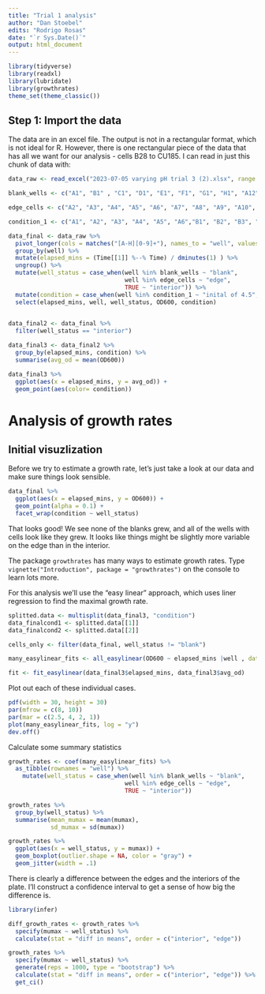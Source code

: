 ```yaml
---
title: "Trial 1 analysis"
author: "Dan Stoebel"
edits: "Rodrigo Rosas"
date: "`r Sys.Date()`"
output: html_document
---
```


```r
library(tidyverse)
library(readxl)
library(lubridate)
library(growthrates)
theme_set(theme_classic())
```

## Step 1: Import the data

The data are in an excel file. The output is not in a rectangular format, which is not ideal for R. However, there is one rectangular piece of the data that has all we want for our analysis - cells B28 to CU185. I can read in just this chunk of data with:
```r
data_raw <- read_excel("2023-07-05 varying pH trial 3 (2).xlsx", range = "B28:CU221")
```


```r
blank_wells <- c("A1", "B1" , "C1", "D1", "E1", "F1", "G1", "H1", "A12", "B12", "C12", "D12", "E12", "F12","G12", "H12")

edge_cells <- c("A2", "A3", "A4", "A5", "A6", "A7", "A8", "A9", "A10", "A11","H2", "H3", "H4", "H5", "H6", "H7", "H8", "H9", "H10", "H11")

condition_1 <- c("A1", "A2", "A3", "A4", "A5", "A6","B1", "B2", "B3", "B4", "B5", "B6", "C1", "C2", "C3", "C4", "C5", "C6", "D1", "D2", "D3", "D4", "D5", "D6", "E1", "E2", "E3", "E4", "E5", "E6", "F1", "F2", "F3", "F4", "F5", "F6", "G1", "G2", "G3", "G4", "G5", "G6", "H1", "H2", "H3", "H4", "H5", "H6")
```

```r
data_final <- data_raw %>% 
  pivot_longer(cols = matches("[A-H][0-9]+"), names_to = "well", values_to = "OD600") %>% 
  group_by(well) %>% 
  mutate(elapsed_mins = (Time[[1]] %--% Time) / dminutes(1) ) %>% 
  ungroup() %>%
  mutate(well_status = case_when(well %in% blank_wells ~ "blank",
                                 well %in% edge_cells ~ "edge",
                                 TRUE ~ "interior")) %>%
  mutate(condition = case_when(well %in% condition_1 ~ "inital of 4.5", TRUE ~ "intial of 4.0")) %>%
  select(elapsed_mins, well, well_status, OD600, condition)
  
```

```r
data_final2 <- data_final %>%
  filter(well_status == "interior")
```

```r
data_final3 <- data_final2 %>%
  group_by(elapsed_mins, condition) %>%
  summarise(avg_od = mean(OD600))
```
```r
data_final3 %>%
  ggplot(aes(x = elapsed_mins, y = avg_od)) + 
  geom_point(aes(color= condition))
```
# Analysis of growth rates

## Initial visuzlization

Before we try to estimate a growth rate, let's just take a look at our data and make sure things look sensible.

```r
data_final %>% 
  ggplot(aes(x = elapsed_mins, y = OD600)) +
  geom_point(alpha = 0.1) +
  facet_wrap(condition ~ well_status)
```
That looks good! We see none of the blanks grew, and all of the wells with cells look like they grew. It looks like things might be slightly more variable on the edge than in the interior.


The package `growthrates` has many ways to estimate growth rates. Type `vignette("Introduction", package = "growthrates")` on the console to learn lots more.

For this analysis we'll use the "easy linear" approach, which uses liner regression to find the maximal growth rate.
```r
splitted.data <- multisplit(data_final3, "condition")
data_finalcond1 <- splitted.data[[1]]
data_finalcond2 <- splitted.data[[2]]
```

```r
cells_only <- filter(data_final, well_status != "blank")

many_easylinear_fits <- all_easylinear(OD600 ~ elapsed_mins |well , data = cells_only)
```

```r
fit <- fit_easylinear(data_final3$elapsed_mins, data_final3$avg_od)
```

Plot out each of these individual cases.
```r
pdf(width = 30, height = 30)
par(mfrow = c(8, 10))
par(mar = c(2.5, 4, 2, 1))
plot(many_easylinear_fits, log = "y")
dev.off()
```

Calculate some summary statistics
```r
growth_rates <- coef(many_easylinear_fits) %>% 
  as_tibble(rownames = "well") %>% 
    mutate(well_status = case_when(well %in% blank_wells ~ "blank",
                                 well %in% edge_cells ~ "edge",
                                 TRUE ~ "interior")) 

growth_rates %>% 
  group_by(well_status) %>% 
  summarise(mean_mumax = mean(mumax),
            sd_mumax = sd(mumax))
```


```r
growth_rates %>% 
  ggplot(aes(x = well_status, y = mumax)) +
  geom_boxplot(outlier.shape = NA, color = "gray") +
  geom_jitter(width = .1)
```
There is clearly a difference between the edges and the interiors of the plate. I'll construct a confidence interval to get a sense of how big the difference is.

```r
library(infer)

diff_growth_rates <- growth_rates %>% 
  specify(mumax ~ well_status) %>% 
  calculate(stat = "diff in means", order = c("interior", "edge"))

growth_rates %>% 
  specify(mumax ~ well_status) %>% 
  generate(reps = 1000, type = "bootstrap") %>% 
  calculate(stat = "diff in means", order = c("interior", "edge")) %>% 
  get_ci()

```

